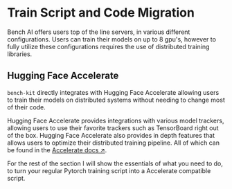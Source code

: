 # Train Script and Code Migration

Bench AI offers users top of the line servers, in various different configurations.
Users can train their models on up to 8 gpu's, however to fully utilize these configurations requires the use of
distributed training libraries.

## Hugging Face Accelerate

`bench-kit` directly integrates with Hugging Face Accelerate allowing users to train their models on distributed systems
without needing to change most of their code.

Hugging Face Accelerate provides integrations with various model trackers, allowing users to use their favorite
trackers such as TensorBoard right out of the box. Hugging Face Accelerate also provides in depth features that allows users to optimize their distributed training pipeline. All of which can be found in
the [Accelerate docs ↗](https://huggingface.co/docs/accelerate/index).

For the rest of the section I will show the essentials of what you need to do, to turn your regular Pytorch training script into a
Accelerate compatible script.


